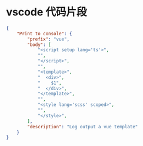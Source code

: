 # vscode 代码片段

```json
{
	"Print to console": {
		"prefix": "vue",
		"body": [
			"<script setup lang='ts'>",
			"",
			"</script>",
			"",
			"<template>",
			"  <div>",
			"    $1",
			"  </div>",
			"</template>",
			"",
			"<style lang='scss' scoped>",
			"",
			"</style>",
		],
		"description": "Log output a vue template"
	}
}
```

